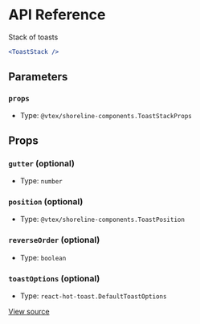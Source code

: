 # API Reference

Stack of toasts

```jsx
<ToastStack />
```

## Parameters

### `props`

- Type: `@vtex/shoreline-components.ToastStackProps`

## Props

### `gutter` (optional)

- Type: `number`

### `position` (optional)

- Type: `@vtex/shoreline-components.ToastPosition`

### `reverseOrder` (optional)

- Type: `boolean`

### `toastOptions` (optional)

- Type: `react-hot-toast.DefaultToastOptions`

[View source](https://github.com/vtex/shoreline/blob/4dc9e5b48/packages/components/src/toast/toast-stack.tsx#L15)
